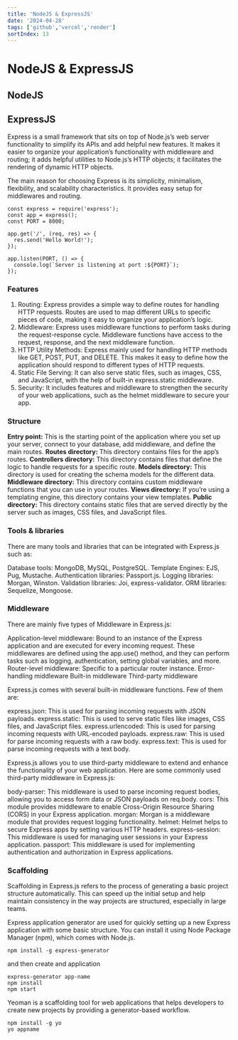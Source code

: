 ```yaml
---
title: 'NodeJS & ExpressJS'
date: '2024-04-28'
tags: ['github','vercel','render']
sortIndex: 13
---
```


# NodeJS & ExpressJS

## NodeJS

## ExpressJS

Express is a small framework that sits on top of Node.js’s web server functionality to simplify its APIs and add helpful new features. It makes it easier to organize your application’s functionality with middleware and routing; it adds helpful utilities to Node.js’s HTTP objects; it facilitates the rendering of dynamic HTTP objects.

The main reason for choosing Express is its simplicity, minimalism, flexibility, and scalability characteristics. It provides easy setup for middlewares and routing.

```
const express = require('express'); 
const app = express(); 
const PORT = 8000; 
  
app.get('/', (req, res) => { 
  res.send('Hello World!'); 
}); 
  
app.listen(PORT, () => { 
  console.log(`Server is listening at port :${PORT}`); 
}); 
```

### Features

1. Routing: Express provides a simple way to define routes for handling HTTP requests. Routes are used to map different URLs to specific pieces of code, making it easy to organize your application’s logic.
2. Middleware: Express uses middleware functions to perform tasks during the request-response cycle. Middleware functions have access to the request, response, and the next middleware function.
3. HTTP Utility Methods: Express mainly used for handling HTTP methods like GET, POST, PUT, and DELETE. This makes it easy to define how the application should respond to different types of HTTP requests.
4. Static File Serving: It can also serve static files, such as images, CSS, and JavaScript, with the help of built-in express.static middleware.
5. Security: It includes features and middleware to strengthen the security of your web applications, such as the helmet middleware to secure your app.

### Structure

**Entry point:** This is the starting point of the application where you set up your server, connect to your database, add middleware, and define the main routes.
**Routes directory:** This directory contains files for the app’s routes.
**Controllers directory:** This directory contains files that define the logic to handle requests for a specific route.
**Models directory:** This directory is used for creating the schema models for the different data.
**Middleware directory:** This directory contains custom middleware functions that you can use in your routes.
**Views directory:** If you’re using a templating engine, this directory contains your view templates.
**Public directory:** This directory contains static files that are served directly by the server such as images, CSS files, and JavaScript files.

### Tools & libraries

There are many tools and libraries that can be integrated with Express.js such as:

Database tools: MongoDB, MySQL, PostgreSQL.
Template Engines: EJS, Pug, Mustache.
Authentication libraries: Passport.js.
Logging libraries: Morgan, Winston.
Validation libraries: Joi, express-validator.
ORM libraries: Sequelize, Mongoose.

### Middleware

There are mainly five types of Middleware in Express.js:

Application-level middleware: Bound to an instance of the Express application and are executed for every incoming request. These middlewares are defined using the app.use() method, and they can perform tasks such as logging, authentication, setting global variables, and more.
Router-level middleware: Specific to a particular router instance.
Error-handling middleware
Built-in middleware
Third-party middleware

Express.js comes with several built-in middleware functions. Few of them are:

express.json: This is used for parsing incoming requests with JSON payloads.
express.static: This is used to serve static files like images, CSS files, and JavaScript files.
express.urlencoded: This is used for parsing incoming requests with URL-encoded payloads.
express.raw: This is used for parse incoming requests with a raw body.
express.text: This is used for parse incoming requests with a text body.

Express.js allows you to use third-party middleware to extend and enhance the functionality of your web application. Here are some commonly used third-party middleware in Express.js:

body-parser: This middleware is used to parse incoming request bodies, allowing you to access form data or JSON payloads on req.body.
cors: This module provides middleware to enable Cross-Origin Resource Sharing (CORS) in your Express application.
morgan: Morgan is a middleware module that provides request logging functionality.
helmet: Helmet helps to secure Express apps by setting various HTTP headers. 
express-session: This middleware is used for managing user sessions in your Express application.
passport: This middleware is used for implementing authentication and authorization in Express applications.

### Scaffolding

Scaffolding in Express.js refers to the process of generating a basic project structure automatically. This can speed up the initial setup and help maintain consistency in the way projects are structured, especially in large teams.

Express application generator are used for quickly setting up a new Express application with some basic structure. You can install it using Node Package Manager (npm), which comes with Node.js.

```
npm install -g express-generator
```

and then create and application

```
express-generator app-name
npm install
npm start
```

Yeoman is a scaffolding tool for web applications that helps developers to create new projects by providing a generator-based workflow.

```
npm install -g yo
yo appname
```
